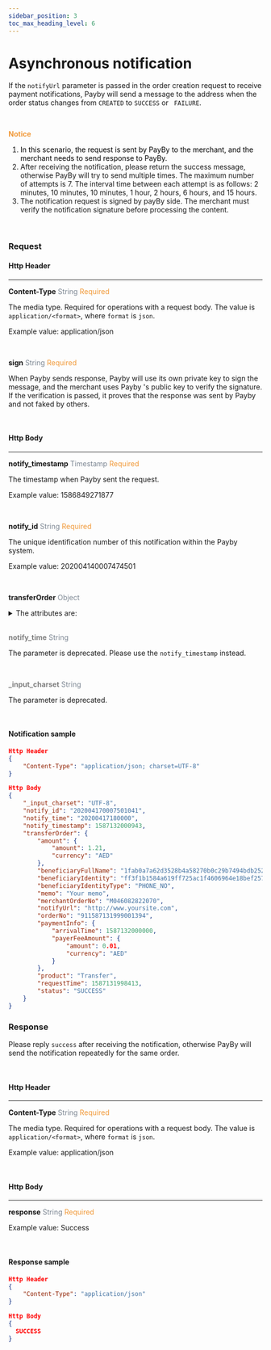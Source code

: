 ```yaml
---
sidebar_position: 3
toc_max_heading_level: 6
---
```



# Asynchronous notification

If the `notifyUrl` parameter is passed in the order creation request to receive payment notifications, Payby will send a message to the address when the order status changes from `CREATED` to `SUCCESS` or ` FAILURE`.

<br/>

 **<font color = '#f19938'>Notice </font>**

1.  <font color = 'black'>In this scenario, the request is sent by PayBy to the merchant, and the merchant needs to send response to PayBy.</font>
2.  After receiving the notification, please return the success message, otherwise PayBy will try to send multiple times. The maximum number of attempts is 7. The interval time between each attempt is as follows:  2 minutes, 10 minutes, 10  minutes, 1 hour, 2 hours, 6 hours, and 15 hours. 
3.  The notification request is signed by payBy side. The merchant must verify the notification signature before processing the content.

<br/>

### Request

#### Http Header

---

**Content-Type**    <font color = '#7d8793'>String</font>  <font color = '#f19938'>Required</font>

The media type. Required for operations with a request body. The value is `application/<format>`, where `format` is `json`.

Example value: application/json

<br/>

**sign**   <font color = ' #7d8793'>String</font>   <font color = '#f19938'>Required</font>

When Payby sends response, Payby will use its own private key to sign the message, and the merchant uses Payby 's public key to verify the signature. If the verification is passed, it proves that the response was sent by Payby and not faked by others.

<br/>

#### Http Body

---

**notify_timestamp**  <font color = ' #7d8793'>Timestamp</font>  <font color = '#f19938'>Required</font>

The timestamp when Payby sent the request.

Example value: 1586849271877

<br/>

**notify_id**  <font color = ' #7d8793'>String</font>  <font color = '#f19938'>Required</font>

The unique identification number of this notification within the Payby system.

Example value: 202004140007474501

<br/>

**transferOrder**   <font color = ' #7d8793'>Object</font>

  <details>
  <summary>The attributes are:</summary>
    <TransferToOrder />
  </details>
<br/>

<font color = 'grey'>**notify_time**</font>  <font color = ' #7d8793'>String</font>  

The parameter is deprecated. Please use the `notify_timestamp` instead.

<br/>

<font color = 'grey'>**_input_charset**</font>  <font color = ' #7d8793'>String</font>  

The parameter is deprecated. 

<br/>

#### Notification sample

```json
Http Header
{
    "Content-Type": "application/json; charset=UTF-8"
}

Http Body
{
    "_input_charset": "UTF-8",
    "notify_id": "202004170007501041",
    "notify_time": "20200417180000",
    "notify_timestamp": 1587132000943,
    "transferOrder": {
        "amount": {
            "amount": 1.21,
            "currency": "AED"
        },
        "beneficiaryFullName": "1fab0a7a62d3528b4a58270b0c29b7494bdb2527a555819159e956b01778d488",
        "beneficiaryIdentity": "ff3f1b1584a619ff725ac1f4606964e18bef257b83257265f65ade62326f7c10",
        "beneficiaryIdentityType": "PHONE_NO",
        "memo": "Your memo",
        "merchantOrderNo": "M046082822070",
        "notifyUrl": "http://www.yoursite.com",
        "orderNo": "911587131999001394",
        "paymentInfo": {
            "arrivalTime": 1587132000000,
            "payerFeeAmount": {
                "amount": 0.01,
                "currency": "AED"
            }
        },
        "product": "Transfer",
        "requestTime": 1587131998413,
        "status": "SUCCESS"
    }
}
```





### Response 

Please reply `success` after receiving the notification, otherwise PayBy will send the notification repeatedly for the same order.

<br/>

#### Http Header

---

**Content-Type**    <font color = '#7d8793'>String</font>  <font color = '#f19938'>Required</font>

The media type. Required for operations with a request body. The value is `application/<format>`, where `format` is `json`.

Example value: application/json

<br/>

#### Http Body

---

**response**  <font color = ' #7d8793'>String</font>  <font color = '#f19938'>Required</font>

Example value: Success

<br/>

#### Response sample

```json
Http Header
{
	"Content-Type": "application/json" 
}

Http Body
{
  SUCCESS
}
```
